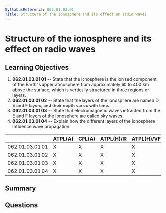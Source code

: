 ```yaml
---
SyllabusReference: 062.01.03.01
Title: Structure of the ionosphere and its effect on radio waves
---
```


# Structure of the ionosphere and its effect on radio waves

## Learning Objectives

1.  **062.01.03.01.01** -- State that the ionosphere is the ionised component of
    the Earth"s upper atmosphere from approximately 60 to 400 km above the
    surface, which is vertically structured in three regions or layers.
2.  **062.01.03.01.02** -- State that the layers of the ionosphere are named D, E
    and F layers, and their depth varies with time.
3.  **062.01.03.01.03** -- State that electromagnetic waves refracted from the E
    and F layers of the ionosphere are called sky waves.
4.  **062.01.03.01.04** -- Explain how the different layers of the ionosphere
    influence wave propagation.

|                 | ATPL(A) | CPL(A) | ATPL(H)/IR | ATPL(H)/VFR | CPL(H) | IR | CBIR(A) |
| --------------- | ------- | ------ | ---------- | ----------- | ------ | -- | ------- |
| 062.01.03.01.01 | X       | X      | X          | X           | X      | X  |         |
| 062.01.03.01.02 | X       | X      | X          | X           | X      | X  |         |
| 062.01.03.01.03 | X       | X      | X          | X           | X      | X  |         |
| 062.01.03.01.04 | X       | X      | X          | X           | X      | X  |         |

## Summary

## Questions
